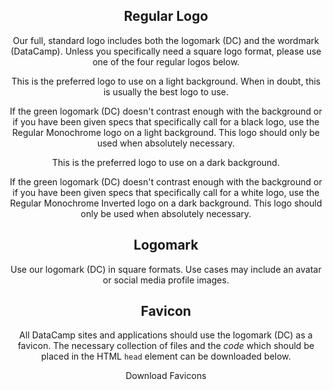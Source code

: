 

<Header
  pageTitle="Logo"
  overview="The heart of our brand."
/>

<Section>

## Regular Logo

Our full, standard logo includes both the logomark (DC) and the wordmark (DataCamp). Unless you specifically need a square logo format, please use one of the four regular logos below.

<LogoPreview title="Regular" fileName="logo-regular">

This is the preferred logo to use on a light background. When in doubt, this is usually the best logo to use.

</LogoPreview>

<LogoPreview title="Regular Monochrome" fileName="logo-regular-monochrome">

If the green logomark (DC) doesn't contrast enough with the background or if you have been given specs that specifically call for a black logo, use the Regular Monochrome logo on a light background. This logo should only be used when absolutely necessary.

</LogoPreview>

<LogoPreview title="Regular Inverted" fileName="logo-regular-inverted" isInverted>

This is the preferred logo to use on a dark background.

</LogoPreview>

<LogoPreview title="Regular Inverted Monochrome" fileName="logo-regular-inverted-monochrome" isInverted>

If the green logomark (DC) doesn't contrast enough with the background or if you have been given specs that specifically call for a white logo, use the Regular Monochrome Inverted logo on a dark background. This logo should only be used when absolutely necessary.

</LogoPreview>

</Section>

<Section>

## Logomark

<LogoPreview fileName="logomark">

Use our logomark (DC) in square formats. Use cases may include an avatar or social media profile images.

</LogoPreview>

</Section>

<Section>

## Favicon

All DataCamp sites and applications should use the logomark (DC) as a favicon. The necessary collection of files and the _code_ which should be placed in the HTML `head` element can be downloaded below.

<DownloadButton href="/downloads/favicon.zip" download="favicon.zip">Download Favicons</DownloadButton>

</Section>
